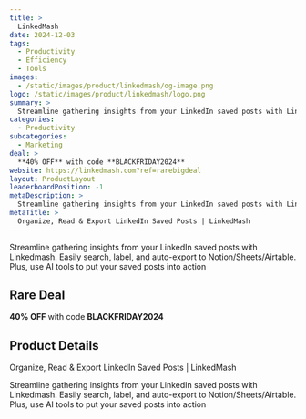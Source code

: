 ```yaml
---
title: >
  LinkedMash
date: 2024-12-03
tags:
  - Productivity
  - Efficiency
  - Tools
images:
  - /static/images/product/linkedmash/og-image.png
logo: /static/images/product/linkedmash/logo.png
summary: >
  Streamline gathering insights from your LinkedIn saved posts with Linkedmash. Easily search, label, and auto-export to Notion/Sheets/Airtable. Plus, use AI tools to put your saved posts into action
categories:
  - Productivity
subcategories:
  - Marketing
deal: >
  **40% OFF** with code **BLACKFRIDAY2024**
website: https://linkedmash.com?ref=rarebigdeal
layout: ProductLayout
leaderboardPosition: -1
metaDescription: >
  Streamline gathering insights from your LinkedIn saved posts with Linkedmash. Easily search, label, and auto-export to Notion/Sheets/Airtable. Plus, use AI tools to put your saved posts into action
metaTitle: >
  Organize, Read & Export LinkedIn Saved Posts | LinkedMash
---
```

Streamline gathering insights from your LinkedIn saved posts with Linkedmash. Easily search, label, and auto-export to Notion/Sheets/Airtable. Plus, use AI tools to put your saved posts into action

## Rare Deal

**40% OFF** with code **BLACKFRIDAY2024**

## Product Details

Organize, Read & Export LinkedIn Saved Posts | LinkedMash

Streamline gathering insights from your LinkedIn saved posts with Linkedmash. Easily search, label, and auto-export to Notion/Sheets/Airtable. Plus, use AI tools to put your saved posts into action
